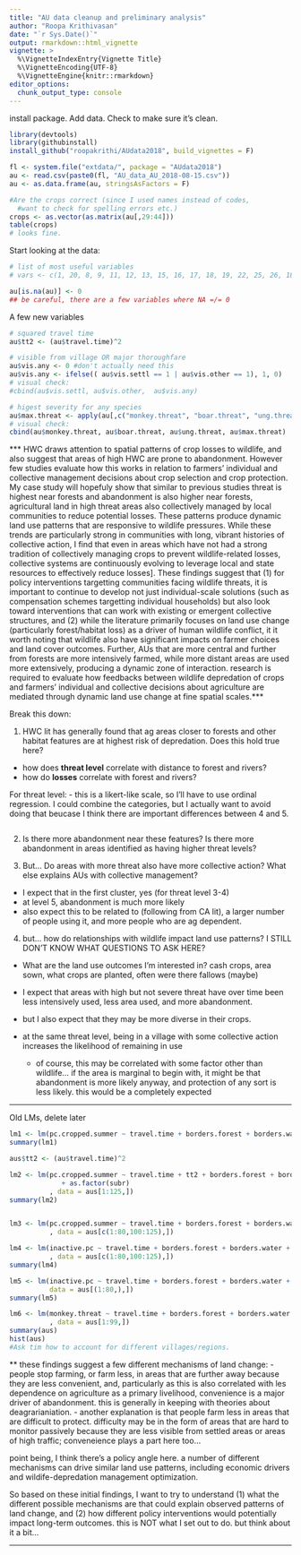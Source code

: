 ```yaml
---
title: "AU data cleanup and preliminary analysis"
author: "Roopa Krithivasan"
date: "`r Sys.Date()`"
output: rmarkdown::html_vignette
vignette: >
  %\VignetteIndexEntry{Vignette Title}
  %\VignetteEncoding{UTF-8}
  %\VignetteEngine{knitr::rmarkdown}
editor_options: 
  chunk_output_type: console
---
```


install package. Add data. Check to make sure it's clean.
```r
library(devtools)
library(githubinstall)
install_github("roopakrithi/AUdata2018", build_vignettes = F)

fl <- system.file("extdata/", package = "AUdata2018") 
au <- read.csv(paste0(fl, "AU_data_AU_2018-08-15.csv"))
au <- as.data.frame(au, stringsAsFactors = F)

#Are the crops correct (since I used names instead of codes, 
  #want to check for spelling errors etc.)
crops <- as.vector(as.matrix(au[,29:44]))
table(crops)
# looks fine.

```

Start looking at the data:

```r

# list of most useful variables
# vars <- c(1, 20, 8, 9, 11, 12, 13, 15, 16, 17, 18, 19, 22, 25, 26, 18, 68, 91)

au[is.na(au)] <- 0
## be careful, there are a few variables where NA =/= 0

```


A few new variables
```r
# squared travel time
au$tt2 <- (au$travel.time)^2

# visible from village OR major thoroughfare 
au$vis.any <- 0 #don't actually need this
au$vis.any <- ifelse(( au$vis.settl == 1 | au$vis.other == 1), 1, 0)
# visual check:
#cbind(au$vis.settl, au$vis.other,  au$vis.any)

# higest severity for any species
au$max.threat <- apply(au[,c("monkey.threat", "boar.threat", "ung.threat", "other.threat" )], 1, max)
# visual check:
cbind(au$monkey.threat, au$boar.threat, au$ung.threat, au$max.threat)
```

***  HWC draws attention to spatial patterns of crop losses to wildlife, and also suggest that areas of high HWC are prone to abandonment. However  few studies evaluate how this works in relation to farmers' individual and collective management decisions about crop selection and crop protection. My case study will hopefuly show that similar to previous studies threat is highest near forests and abandonment is also higher near forests, agricultural land in high threat areas also collectively managed by local communities to reduce potential losses. These patterns  produce dynamic land use patterns that are responsive to wildlife pressures.  While these trends are particularly strong in communities with long, vibrant histories of collective action, I find that even in areas which have not had a strong tradition of collectively managing crops to prevent wildlife-related losses, collective systems are continuously evolving to leverage local and state resources to effectively reduce losses]. These findings suggest that (1) for policy interventions targetting communities facing wildlife threats, it is important to continue to develop not just individual-scale solutions (such as compensation schemes targetting individual households) but also look toward interventions that can work with existing or emergent collective structures, and (2) while the literature primarily focuses on land use change (particularly forest/habitat loss) as a driver of human wildlife conflict, it it worth noting that wildlife also have significant impacts on farmer choices and land cover outcomes. Further, AUs that are more central and further from forests are more intensively farmed, while more distant areas are used more extensively, producing a dynamic zone of interaction. research is required to evaluate how feedbacks between wildlife depredation of crops and farmers' individual and collective decisions about agriculture are mediated through dynamic land use change at fine spatial scales.*** 

Break this down:

1. HWC lit has generally found that ag areas closer to forests and other habitat features are at highest risk of depredation. Does this hold true here?
- how does **threat level** correlate with distance to forest and rivers?
- how do **losses** correlate with forest and rivers?

For threat level:
- this is a likert-like scale, so I'll have to use ordinal regression. I could combine the categories, but I actually want to avoid doing that beucase I think there are important differences between 4 and 5. 

```r

```


2. Is there more abandonment near these features? Is there more abandonment in areas identified as having higher threat levels?

3. But... Do areas with more threat also have more collective action? What else explains AUs with collective management?
  - I expect that in the first cluster, yes (for threat level 3-4)
  - at level 5, abandonment is much more likely
  - also expect this to be related to (following from CA lit), a larger number of people using it, and more people who are ag dependent. 
  
4. but... how do relationships with wildlife impact land use patterns? I STILL DON'T KNOW WHAT  QUESTIONS TO ASK HERE? 
  - What are the land use outcomes I'm interested in? cash crops, area sown, what crops are planted, often were there fallows (maybe)
  
  - I expect that areas with high but not severe threat have over time been less intensively used, less area used, and more abandonment. 
  - but I also expect that they may be more diverse in their crops. 
  - at the same threat level, being in a village with some collective action increases the likelihood of remaining in use 
    - of course, this may be correlated with some factor other than wildlife... if the area is marginal to begin with, it might be that abandonment is more likely anyway, and protection of any sort is less likely. this would be a completely expected

  
  
  
  
  
  
  
  
  _____
  
  Old LMs, delete later
```r



lm1 <- lm(pc.cropped.summer ~ travel.time + borders.forest + borders.water + vis.settl, data = aus)
summary(lm1)

aus$tt2 <- (au$travel.time)^2

lm2 <- lm(pc.cropped.summer ~ travel.time + tt2 + borders.forest + borders.water + vis.settl
             + as.factor(subr)
          , data = aus[1:125,])
summary(lm2)


lm3 <- lm(pc.cropped.summer ~ travel.time + borders.forest + borders.water + vis.settl 
          , data = aus[c(1:80,100:125),])

lm4 <- lm(inactive.pc ~ travel.time + borders.forest + borders.water + vis.settl 
          , data = aus[c(1:80,100:125),])
summary(lm4)

lm5 <- lm(inactive.pc ~ travel.time + borders.forest + borders.water + AU.hh, 
          data = aus[(1:80,),])
summary(lm5)

lm6 <- lm(monkey.threat ~ travel.time + borders.forest + borders.water + borders.settl 
          , data = aus[1:99,])
summary(aus)
hist(aus)
#Ask tim how to account for different villages/regions.

```

** these findings suggest a few different mechanisms of land change:
- people stop farming, or farm less, in areas that are further away because they are less convenient, and, particularly as this is also correlated with les dependence on agriculture as a primary livelihood, convenience is a major driver of abandonment. this is generally in keeping with theories about deagrarianiation.
- another explanation is that people farm less in areas that are difficult to protect. difficulty may be in the form of areas that are hard to monitor passively because they are less visible from settled areas or areas of high traffic; conveneience plays a part here too...


point being, I think there's a policy angle here. a number of different mechanisms can drive similar land use patterns, including economic drivers and wildife-depredation management optimization. 

So based on these initial findings, I want to try to understand (1) what the different possible mechanisms are that could explain observed patterns of land change, and (2) how different policy interventions would potentially impact long-term outcomes. this is NOT what I set out to do. but think about it a bit...


____________

  
